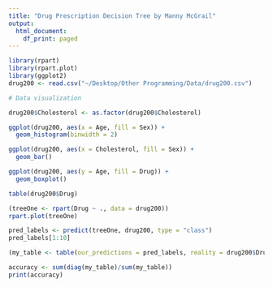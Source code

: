 ```yaml
---
title: "Drug Prescription Decision Tree by Manny McGrail"
output:
  html_document:
    df_print: paged
---
```



```r
library(rpart)
library(rpart.plot)
library(ggplot2)
drug200 <- read.csv("~/Desktop/Other Programming/Data/drug200.csv")
```


```r
# Data visualization

drug200$Cholesterol <- as.factor(drug200$Cholesterol)

ggplot(drug200, aes(x = Age, fill = Sex)) +
  geom_histogram(binwidth = 2)

ggplot(drug200, aes(x = Cholesterol, fill = Sex)) +
  geom_bar()

ggplot(drug200, aes(y = Age, fill = Drug)) +
  geom_boxplot()
```


```r
table(drug200$Drug)
```

```r
(treeOne <- rpart(Drug ~ ., data = drug200))
rpart.plot(treeOne)
```
```r
pred_labels <- predict(treeOne, drug200, type = "class")
pred_labels[1:10]
```

```r
(my_table <- table(our_predictions = pred_labels, reality = drug200$Drug))
```

```r
accuracy <- sum(diag(my_table)/sum(my_table))
print(accuracy)
```
